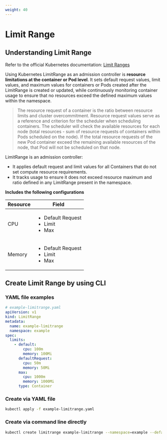 ```yaml
---
weight: 40
---
```


# Limit Range

## Understanding Limit Range

Refer to the official Kubernetes documentation: [Limit Ranges](https://kubernetes.io/docs/concepts/policy/limit-range/)

Using Kubernetes LimitRange as an admission controller is **resource limitations at the container or Pod level**. It sets default request values, limit values, and maximum values for containers or Pods created after the LimitRange is created or updated, while continuously monitoring container usage to ensure that no resources exceed the defined maximum values within the namespace.

> The resource request of a container is the ratio between resource limits and cluster overcommitment. Resource request values serve as a reference and criterion for the scheduler when scheduling containers. The scheduler will check the available resources for each node (total resources - sum of resource requests of containers within Pods scheduled on the node). If the total resource requests of the new Pod container exceed the remaining available resources of the node, that Pod will not be scheduled on that node.

LimitRange is an admission controller:
- It applies default request and limit values for all Containers that do not set compute resource requirements.
- It tracks usage to ensure it does not exceed resource maximum and ratio defined in any LimitRange present in the namespace.

**Includes the following configurations**

|  Resource   |  Field                                                           |
|-------------| ---------------------------------------------------------------  |
|  CPU        | <ul><li>Default Request</li><li>Limit</li><li>Max</li></ul>      |
|  Memory     | <ul><li>Default Request</li><li>Limit</li><li>Max</li></ul>      |     

## Create Limit Range by using CLI

###  YAML file examples

```yaml
# example-limitrange.yaml
apiVersion: v1
kind: LimitRange
metadata:
  name: example-limitrange
  namespace: example
spec:
  limits:
    - default:
        cpu: 100m
        memory: 100Mi
      defaultRequest:
        cpu: 50m
        memory: 50Mi
      max:
        cpu: 1000m
        memory: 1000Mi
      type: Container

```

### Create via YAML file

```bash
kubectl apply -f example-limitrange.yaml
```

### Create via command line directly

```bash
kubectl create limitrange example-limitrange --namespace=example --default='cpu=100m,memory=100Mi' --default-request='cpu=50m,memory=50Mi' --max='cpu=1000m,memory=1000Mi'
```

